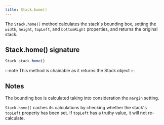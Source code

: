 ```yaml
---
title: Stack.home()
---
```


The `Stack.home()` method calculates the stack's bounding box,
setting the `width`, `height`, `topLeft`, and `bottomRight` properties,
and returns the original stack.

## Stack.home() signature

```js
Stack stack.home()
```

:::note
This method is chainable as it returns the Stack object
:::

## Notes

The bounding box is calculated taking into consideration the `margin` setting.

`Stack.home()` caches its calculations by checking whether the stack's
`topLeft` property has been set.
If `topLeft` has a truthy value, it will not re-calculate.
